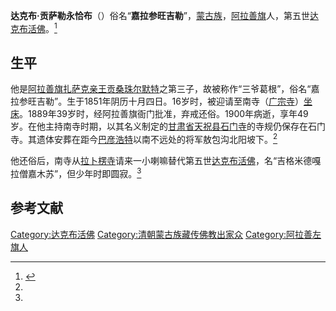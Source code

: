 '''达克布·贡萨勒永恰布'''（{{bd|1851年||1900年|}}）俗名“'''嘉拉参旺吉勒'''”，[[蒙古族|蒙古族]]，[[阿拉善旗|阿拉善旗]]人，第五世[[达克布活佛|达克布活佛]]。<ref name=jls>{{Cite web |url=http://news.artxun.com/pipa-846-4229570.shtml |title=贾拉森，寺主呼图克图，载 贾拉森，缘起南寺，内蒙古大学出版社，2003年 |access-date=2013-07-13 |archive-url=https://web.archive.org/web/20160803070221/http://news.artxun.com/pipa-846-4229570.shtml |archive-date=2016-08-03 |dead-url=yes }}</ref>

==生平==
他是[[阿拉善旗扎萨克亲王|阿拉善旗扎萨克亲王]][[贡桑珠尔默特|贡桑珠尔默特]]之第三子，故被称作“三爷葛根”，俗名“嘉拉参旺吉勒”。生于1851年阴历十月四日。16岁时，被迎请至南寺（[[广宗寺_(阿拉善)|广宗寺]]）[[坐床|坐床]]。1889年39岁时，经阿拉善旗衙门批准，弃戒还俗。1900年病逝，享年49岁。在他主持南寺时期，以其名义制定的[[甘肃省|甘肃省]][[天祝县|天祝县]][[石门寺_(天祝)|石门寺]]的寺规仍保存在石门寺。其遗体安葬在距今[[巴彦浩特|巴彦浩特]]以南不远处的将军敖包沟北阳坡下。<ref name=jls/>

他还俗后，南寺从[[拉卜楞寺|拉卜楞寺]]请来一小喇嘛替代第五世[[达克布活佛|达克布活佛]]，名“吉格米德嘎拉僧嘉木苏”，但少年时即圆寂。<ref name=jls/>

==参考文献==
{{reflist}}

{{start box}}
{{s-rel|bu}}
{{s-before|[[达克布·伊希楚勒图木达尔吉嘉木苏|达克布·伊希楚勒图木达尔吉嘉木苏]]}}
{{s-title|[[达克布活佛|达克布活佛]]|1867年？—1889年还俗<br><small>（后由[[达克布·吉格米德嘎拉僧嘉木苏|吉格米德嘎拉僧嘉木苏]]替代为达克布活佛）</small>}}
{{s-after|[[达克布·阿旺丹增田来嘉木苏|达克布·阿旺丹增田来嘉木苏]]}}
{{end box}}

[[Category:达克布活佛|Category:达克布活佛]]
[[Category:清朝蒙古族藏传佛教出家众|Category:清朝蒙古族藏传佛教出家众]]
[[Category:阿拉善左旗人|Category:阿拉善左旗人]]